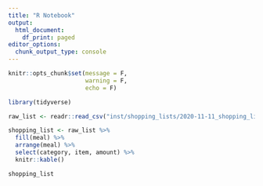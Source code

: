 ```yaml
---
title: "R Notebook"
output:
  html_document:
    df_print: paged
editor_options:
  chunk_output_type: console
---
```


```r
knitr::opts_chunk$set(message = F,
                      warning = F,
                      echo = F)
```

```r
library(tidyverse)

raw_list <- readr::read_csv("inst/shopping_lists/2020-11-11_shopping_list.csv")

shopping_list <- raw_list %>%
  fill(meal) %>%
  arrange(meal) %>%
  select(category, item, amount) %>% 
  knitr::kable()

shopping_list
```


